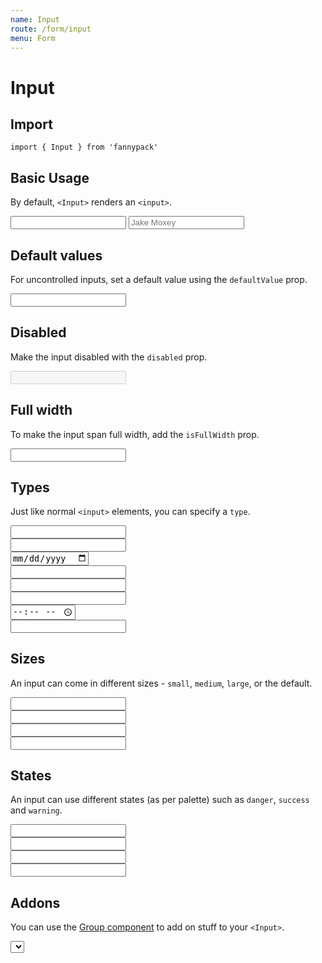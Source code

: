 ```yaml
---
name: Input
route: /form/input
menu: Form
---
```



# Input

## Import

`import { Input } from 'fannypack'`

## Basic Usage

By default, `<Input>` renders an `<input>`.

<Playground>
  <Input />
  <Input placeholder="Jake Moxey" marginLeft="xxsmall" />
</Playground>

## Default values

For uncontrolled inputs, set a default value using the `defaultValue` prop.

<Playground>
  <Input defaultValue="Fannypacks rock!" />
</Playground>

## Disabled

Make the input disabled with the `disabled` prop.

<Playground>
  <Input disabled defaultValue="Disabled field" />
</Playground>

## Full width

To make the input span full width, add the `isFullWidth` prop.

<Playground>
  <Input isFullWidth />
</Playground>

## Types

Just like normal `<input>` elements, you can specify a `type`.

<Playground>
  <Input type="number" />
  <br />
  <Input type="tel" marginTop="xxsmall" />
  <br />
  <Input type="date" marginTop="xxsmall" />
  <br />
  <Input type="email" marginTop="xxsmall" />
  <br />
  <Input type="password" marginTop="xxsmall" />
  <br />
  <Input type="search" marginTop="xxsmall" />
  <br />
  <Input type="time" marginTop="xxsmall" />
  <br />
  <Input type="url" marginTop="xxsmall" />
</Playground>

## Sizes

An input can come in different sizes - `small`, `medium`, `large`, or the default.

<Playground>
  <Input size="small" />
  <br />
  <Input marginTop="xxsmall" />
  <br />
  <Input size="medium" marginTop="xxsmall" />
  <br />
  <Input size="large" marginTop="xxsmall" />
</Playground>

## States

An input can use different states (as per palette) such as `danger`, `success` and `warning`.

<Playground>
  <Input state="danger" />
  <br />
  <Input state="success" marginTop="xxsmall" />
  <br />
  <Input state="warning" marginTop="xxsmall" />
  <br />
  <Input state="primary" marginTop="xxsmall" />
</Playground>

## Addons

You can use the [Group component](/components/group) to add on stuff to your `<Input>`.

<Playground>
  <Group>
    <Select options={[{ label: '$', value: 'dollars' }, { label: '€', value: 'euro' }]} />
    <Input />
    <Button>Send</Button>
  </Group>
</Playground>

## Icons

<Playground>
  <Input before={<Input.Icon icon="search" />} placeholder="Jake Moxey" />
  <Input after={<Input.Icon icon="search" />} placeholder="Jake Moxey" marginLeft="xxsmall" />
</Playground>

## Controlled Usage

The previous examples are examples of uncontrolled usage. To control the value yourself, use a combination of `onChange` and `value`.

Note: Do not use `defaultValue` with controlled inputs!

<Playground>
  <Component initialState={{ value: 'Fannypacks rock!' }}>
    {({ state, setState }) => <Input onChange={e => setState({ value: e.target.value })} value={state.value} />}
  </Component>
</Playground>

## Accessibility

Using an accessibility label (`a11yLabel`), will enable screen readers to read the contents of the label.

<Playground>
  <Input a11yLabel="name" placeholder="Jake Moxey" />
</Playground>

## `<Input>` Props

<PropsTable of={Input} />

# InputField

## Import

`import { InputField } from 'fannypack'`

## Basic Usage

The `<InputField>` component contains of the [`<Input>` component](#input) wrapped by the [`<FieldWrapper>` component](/form/fieldwrapper).

It accepts a combination of [`<Input>` props](/form/input#input-props) and [`<FieldWrapper>` props](/form/fieldwrapper#props).

<Playground>
  <InputField a11yId="name" label="Username" />
</Playground>

## `<InputField>` Props

<PropsTable of={InputField} />

## Theming

### Schema

```jsx
{
  base: string | Object,
  disabled: string | Object,
  focus: string | Object,
  placeholder: string | Object,
  sizes: {
    small: string | Object,
    medium: string | Object,
    large: string | Object
  }
}
```
